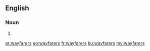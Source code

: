 ==English==

===Noun===
{{head|en}}

# {{plural of|wayfarer}}

[[ar:wayfarers]]
[[eo:wayfarers]]
[[fr:wayfarers]]
[[ku:wayfarers]]
[[my:wayfarers]]